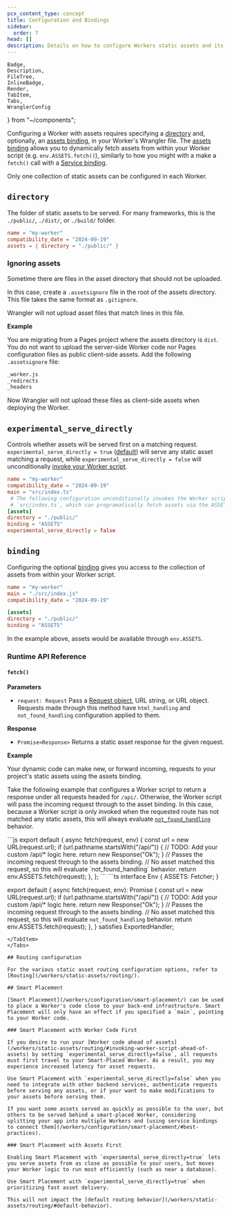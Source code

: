 ```yaml
---
pcx_content_type: concept
title: Configuration and Bindings
sidebar:
  order: 7
head: []
description: Details on how to configure Workers static assets and its binding.
---
```


	Badge,
	Description,
	FileTree,
	InlineBadge,
	Render,
	TabItem,
	Tabs,
	WranglerConfig
} from "~/components";

Configuring a Worker with assets requires specifying a [directory](/workers/static-assets/binding/#directory) and, optionally, an [assets binding](/workers/static-assets/binding/), in your Worker's Wrangler file. The [assets binding](/workers/static-assets/binding/) allows you to dynamically fetch assets from within your Worker script (e.g. `env.ASSETS.fetch()`), similarly to how you might with a make a `fetch()` call with a [Service binding](/workers/runtime-apis/bindings/service-bindings/http/).

Only one collection of static assets can be configured in each Worker.

## `directory`

The folder of static assets to be served. For many frameworks, this is the `./public/`, `./dist/`, or `./build/` folder.

<WranglerConfig>

```toml title="wrangler.toml"
name = "my-worker"
compatibility_date = "2024-09-19"
assets = { directory = "./public/" }
```

</WranglerConfig>

### Ignoring assets

Sometime there are files in the asset directory that should not be uploaded.

In this case, create a `.assetsignore` file in the root of the assets directory.
This file takes the same format as `.gitignore`.

Wrangler will not upload asset files that match lines in this file.

**Example**

You are migrating from a Pages project where the assets directory is `dist`.
You do not want to upload the server-side Worker code nor Pages configuration files as public client-side assets.
Add the following `.assetsignore` file:

```txt
_worker.js
_redirects
_headers
```

Now Wrangler will not upload these files as client-side assets when deploying the Worker.

## `experimental_serve_directly`

Controls whether assets will be served first on a matching request. `experimental_serve_directly = true` ([default](/workers/static-assets/routing/#default-behavior)) will serve any static asset matching a request, while `experimental_serve_directly = false` will unconditionally [invoke your Worker script](/workers/static-assets/routing/#invoking-worker-script-ahead-of-assets).

<WranglerConfig>

```toml title="wrangler.toml"
name = "my-worker"
compatibility_date = "2024-09-19"
main = "src/index.ts"
 # The following configuration unconditionally invokes the Worker script at
 # `src/index.ts`, which can programatically fetch assets via the ASSETS binding
[assets]
directory = "./public/"
binding = "ASSETS"
experimental_serve_directly = false
```

</WranglerConfig>

## `binding`

Configuring the optional [binding](/workers/runtime-apis/bindings) gives you access to the collection of assets from within your Worker script.

<WranglerConfig>

```toml title="wrangler.toml"
name = "my-worker"
main = "./src/index.js"
compatibility_date = "2024-09-19"

[assets]
directory = "./public/"
binding = "ASSETS"
```

</WranglerConfig>

In the example above, assets would be available through `env.ASSETS`.

### Runtime API Reference

#### `fetch()`

**Parameters**

- `request: Request` Pass a [Request object](/workers/runtime-apis/request/), URL string, or URL object. Requests made through this method have `html_handling` and `not_found_handling` configuration applied to them.

**Response**

- `Promise<Response>` Returns a static asset response for the given request.

**Example**

Your dynamic code can make new, or forward incoming, requests to your project's static assets using the assets binding.

Take the following example that configures a Worker script to return a response under all requests headed for `/api/`. Otherwise, the Worker script will pass the incoming request through to the asset binding. In this case, because a Worker script is only invoked when the requested route has not matched any static assets, this will always evaluate [`not_found_handling`](/workers/static-assets/routing/#routing-configuration) behavior.

<Tabs>
<TabItem label="JavaScript" icon="seti:javascript">
```js
export default {
	async fetch(request, env) {
		const url = new URL(request.url);
		if (url.pathname.startsWith("/api/")) {
			// TODO: Add your custom /api/* logic here.
			return new Response("Ok");
		}
		// Passes the incoming request through to the assets binding.
		// No asset matched this request, so this will evaluate `not_found_handling` behavior.
		return env.ASSETS.fetch(request);
	},
};
```
</TabItem>
<TabItem label="TypeScript" icon="seti:typescript">
```ts
interface Env {
	ASSETS: Fetcher;
}

export default {
	async fetch(request, env): Promise<Response> {
		const url = new URL(request.url);
		if (url.pathname.startsWith("/api/")) {
			// TODO: Add your custom /api/* logic here.
			return new Response("Ok");
		}
		// Passes the incoming request through to the assets binding.
		// No asset matched this request, so this will evaluate `not_found_handling` behavior.
		return env.ASSETS.fetch(request);
	},
} satisfies ExportedHandler<Env>;
```
</TabItem>
</Tabs>

## Routing configuration

For the various static asset routing configuration options, refer to [Routing](/workers/static-assets/routing/).

## Smart Placement

[Smart Placement](/workers/configuration/smart-placement/) can be used to place a Worker's code close to your back-end infrastructure. Smart Placement will only have an effect if you specified a `main`, pointing to your Worker code.

### Smart Placement with Worker Code First

If you desire to run your [Worker code ahead of assets](/workers/static-assets/routing/#invoking-worker-script-ahead-of-assets) by setting `experimental_serve_directly=false`, all requests must first travel to your Smart-Placed Worker. As a result, you may experience increased latency for asset requests.

Use Smart Placement with `experimental_serve_directly=false` when you need to integrate with other backend services, authenticate requests before serving any assets, or if your want to make modifications to your assets before serving them.

If you want some assets served as quickly as possible to the user, but others to be served behind a smart-placed Worker, considering splitting your app into multiple Workers and [using service bindings to connect them](/workers/configuration/smart-placement/#best-practices).

### Smart Placement with Assets First

Enabling Smart Placement with `experimental_serve_directly=true` lets you serve assets from as close as possible to your users, but moves your Worker logic to run most efficiently (such as near a database).

Use Smart Placement with `experimental_serve_directly=true` when prioritizing fast asset delivery.

This will not impact the [default routing behavior](/workers/static-assets/routing/#default-behavior).
